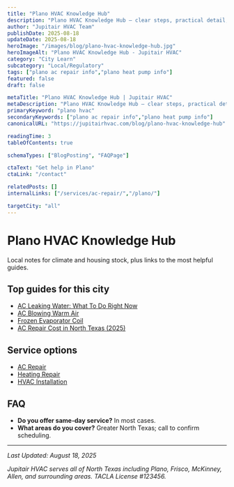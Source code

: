 ```yaml
---
title: "Plano HVAC Knowledge Hub"
description: "Plano HVAC Knowledge Hub — clear steps, practical detail, and when to call a pro in North Texas."
author: "Jupitair HVAC Team"
publishDate: 2025-08-18
updateDate: 2025-08-18
heroImage: "/images/blog/plano-hvac-knowledge-hub.jpg"
heroImageAlt: "Plano HVAC Knowledge Hub - Jupitair HVAC"
category: "City Learn"
subcategory: "Local/Regulatory"
tags: ["plano ac repair info","plano heat pump info"]
featured: false
draft: false

metaTitle: "Plano HVAC Knowledge Hub | Jupitair HVAC"
metaDescription: "Plano HVAC Knowledge Hub — clear steps, practical detail, and when to call a pro in North Texas."
primaryKeyword: "plano hvac"
secondaryKeywords: ["plano ac repair info","plano heat pump info"]
canonicalURL: "https://jupitairhvac.com/blog/plano-hvac-knowledge-hub"

readingTime: 3
tableOfContents: true

schemaTypes: ["BlogPosting", "FAQPage"]

ctaText: "Get help in Plano"
ctaLink: "/contact"

relatedPosts: []
internalLinks: ["/services/ac-repair/","/plano/"]

targetCity: "all"
---
```



# Plano HVAC Knowledge Hub

Local notes for climate and housing stock, plus links to the most helpful guides.


## Top guides for this city
- [AC Leaking Water: What To Do Right Now](/learn/ac-leaking-water-what-to-do)
- [AC Blowing Warm Air](/learn/ac-blowing-warm-air)
- [Frozen Evaporator Coil](/learn/frozen-evaporator-coil)
- [AC Repair Cost in North Texas (2025)](/learn/ac-repair-cost-north-texas-2025)



<BlogCTA variant="inline" />

## Service options
- [AC Repair](/services/ac-repair/)
- [Heating Repair](/services/heating-repair/)
- [HVAC Installation](/services/hvac-installation/)


## FAQ
- **Do you offer same‑day service?** In most cases.
- **What areas do you cover?** Greater North Texas; call to confirm scheduling.

---

<BlogCTA variant="end" />

*Last Updated: August 18, 2025*

*Jupitair HVAC serves all of North Texas including Plano, Frisco, McKinney, Allen, and surrounding areas. TACLA License #123456.*
